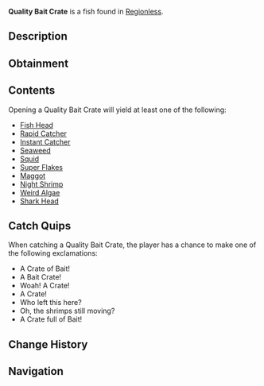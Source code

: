 {{FishInfobox
|image          = Quality Bait Crate.png
|rarity         = Rare
|sea            = First Sea
|location       = [[Regionless]]
|sublocation    = 
|sources        = Fishing Rod
|radar_location = 
|xp             = 40
|weather        = 
|time           = 
|season         = 
|bait           = Magnet
|base_weight    = 12
|base_value     = 150
|weight_range   = 0
|base_chance    = 8
|base_resil     = 120
}}
'''Quality Bait Crate''' is a {{Rarity|Rare}} fish found in [[Regionless]].

== Description ==
{{Description|A metal bait box with a rubber seal to protect the bait inside. Seemingly lost from a fishing boat of some kind. The bait is still alive and fresh. Therefore, finders keepers?- Opening it might give you an array of baits!|Bestiary Entry}}

== Obtainment ==
{{Description|Fallen off of a fishing boat.|Bestiary Hint}}
{{Fish Availability|
Ancient Isle/Algae Hunt
Atlantis/Ancient Kraken Hunt
Atlantis/Ethereal Abyss
Atlantis/Kraken Hunt
Atlantis/Kraken Pool
Atlantis/Poseidon Temple
Atlantis/Sunken Depths
Atlantis/Surrounding Ocean
Atlantis/Zeus's Rod Room
FischFright/Frightful Pool
Forsaken Shores/Algae Hunt
Golden Tide
LEGO Pool/Studolodon Hunt
Lovestorm/Normal
Lovestorm/Supercharged
Megalodon Hunt/Eclipse and Weekend
Megalodon Hunt/Normal
Mushgrove Swamp/Algae Hunt
Ocean/Deep Ocean
Ocean/Strange Whirlpool
Orca Migration/Ancient
Orca Migration/Normal
Roslit Bay/Roslit Volcano
Snowcap Island/Algae Hunt
Snowcap Island/Freshwater Pond
Sunstone Island
Sunstone Island/Crate Cave
Vertigo/Vertigos Dip
Whale Migration/Moby
Whale Migration/Normal
|top_rods      = 
Magnet Rod\727253.83\739137.31;
Firefly Rod\161399.25\150894.05;
Fast Rod\154153.63\138723.62;
Krampus's Rod\146688.99\158332.15;
Adventurer's Rod\145012.25\134611.32;
Brick Built Rod\133683.17\113337.55;
Lucky Rod\131761.47\124053.18;
Leviathan's Fang Rod\130116.32\176609;
Free Spirit Rod\130639.35\173055.03;
Azure Of Lagoon\128050.83\166506.88;
Trident Rod\124605.74\165062.45;
Rod Of The Depths\113549.58\149668.69;
Treasure Rod\113342.92\149387.9;
No-Life Rod\121051.02\163671.42;
Astralhook Rod\116957.55\164184.54;
Seraphic Rod\116769.46\163192.44;
Challenger's Rod\115537.62\154876.28;
Blazebringer Rod\115100.65\153059.38;
Zeus Rod\114557.78\145492.88;
Ethereal Prism Rod\114320.68\160407.66;
Rod Of The Forgotten Fang\113980.51\155808.15;
Verdant Shear Rod\113918.39\144299.24;
Rod Of The Exalted One\112793.16\151301.35;
Volcanic Rod\109199.44\139349.98;
Depthseeker Rod\107107.03\136679.83;
Avalanche Rod\105503.63\124997.74;
Steady Rod\36387\44641.42
|recommended   = Magnet Rod
}}

== Contents ==
Opening a Quality Bait Crate will yield at least one of the following:
* [[Bait#Fish Head|Fish Head]]
* [[Bait#Rapid Catcher|Rapid Catcher]]
* [[Bait#Instant Catcher|Instant Catcher]]
* [[Bait#Seaweed|Seaweed]]
* [[Bait#Squid|Squid]]
* [[Bait#Super Flakes|Super Flakes]]
* [[Bait#Maggot|Maggot]]
* [[Bait#Night Shrimp|Night Shrimp]]
* [[Bait#Weird Algae|Weird Algae]]
* [[Bait#Shark Head|Shark Head]]

== Catch Quips ==
When catching a Quality Bait Crate, the player has a chance to make one of the following exclamations:
* A Crate of Bait!
* A Bait Crate!
* Woah! A Crate!
* A Crate!
* Who left this here?
* Oh, the shrimps still moving?
* A Crate full of Bait!

== Change History ==
{{Change History|{{subst:Current Version}}}}

== Navigation ==
{{Fish Navbox|Regionless}}